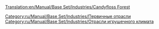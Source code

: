 [[Translation:en/Manual/Base Set/Industries/Candyfloss Forest]]

{{ru/Manual/Base Set/Industries/Промышленность| Изображение=en/Manual/Base Set/Industries/CandyflossForest.png
| имя=Лес сахарной ваты
| Климат=[[ru/Manual/Климат|Игрушечный]]
| Принимает=ничего
| Производит=[[ru/Manual/Base Set/Cargos/Сахарная вата|Сахарная вата]]
| Примечания=Не представлен в других [[ru/Manual/Климат|климатах]].
}}

{{ru/Manual/Base Set/Industries/Navbox Промышленность}}

[[Category:ru/Manual/Base Set/Industries/Первичные отрасли]]
[[Category:ru/Manual/Base Set/Industries/Отрасли игрушечного климата]]
